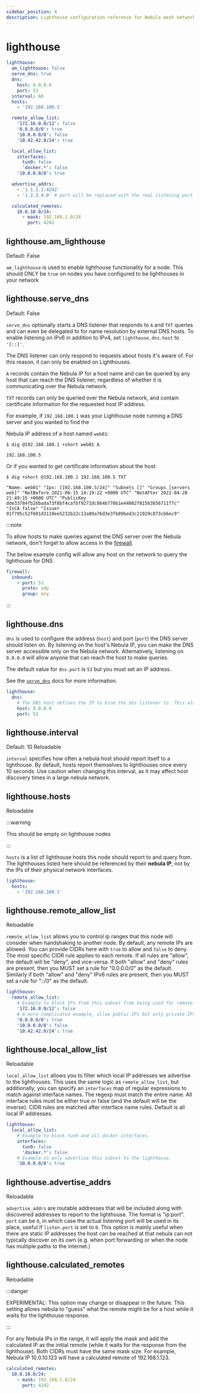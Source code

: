 ```yaml
---
sidebar_position: 4
description: Lighthouse configuration reference for Nebula mesh networking.
---
```



# lighthouse

```yml
lighthouse:
  am_lighthouse: false
  serve_dns: true
  dns:
    host: 0.0.0.0
    port: 53
  interval: 60
  hosts:
    - '192.168.100.1'

  remote_allow_list:
    '172.16.0.0/12': false
    '0.0.0.0/0': true
    '10.0.0.0/8': false
    '10.42.42.0/24': true

  local_allow_list:
    interfaces:
      tun0: false
      'docker.*': false
    '10.0.0.0/8': true

  advertise_addrs:
    - '1.1.1.1:4242'
    - '1.2.3.4:0' # port will be replaced with the real listening port

  calculated_remotes:
    10.0.10.0/24:
      - mask: 192.168.1.0/24
        port: 4242
```

## lighthouse.am_lighthouse

<Pill className="mb-24">Default: False</Pill>

`am_lighthouse` is used to enable lighthouse functionality for a node. This should ONLY be `true` on nodes you have
configured to be lighthouses in your network

## lighthouse.serve_dns

<Pill className="mb-24">Default: False</Pill>

`serve_dns` optionally starts a DNS listener that responds to `A` and `TXT` queries and can even be delegated to for
name resolution by external DNS hosts. To enable listening on IPv6 in addition to IPv4, set `lighthouse.dns.host` to
`'[::]'`.

The DNS listener can only respond to requests about hosts it's aware of. For this reason, it can only be enabled on
Lighthouses.

`A` records contain the <OverlayIP>Nebula IP</OverlayIP> for a host name and can be queried by any host that can reach
the DNS listener, regardless of whether it is communicating over the Nebula network.

`TXT` records can only be queried over the Nebula network, and contain certificate information for the requested host IP
address.

For example, if `192.168.100.1` was your Lighthouse node running a DNS server and you wanted to find the

<OverlayIP>Nebula IP</OverlayIP> address of a host named `web01`:

```shell
$ dig @192.168.100.1 +short web01 A

192.168.100.5
```

Or if you wanted to get certificate information about the host:

```shell
$ dig +short @192.168.100.1 192.168.100.5 TXT

"Name: web01" "Ips: [192.168.100.5/24]" "Subnets []" "Groups [servers web]" "NotBefore 2021-06-15 14:19:22 +0000 UTC" "NotAFter 2022-04-28 21:49:15 +0000 UTC" "PublicKey dde33784fb2bbada73f8bf4cafbf9271dc864b770b1e44002f81563856711f7c" "IsCA false" "Issuer 91f795c52f601d3110ee5232b22c13a89a76d3e3fb89bed3c21929c873cb6ec9"
```

:::note

To allow hosts to make queries against the DNS server over the Nebula network, don't forget to allow access in the
[firewall](/docs/config/firewall/).

The below example config will allow any host on the network to query the lighthouse for DNS

```yml
firewall:
  inbound:
    - port: 53
      proto: udp
      group: any
```

:::

## lighthouse.dns

`dns` is used to configure the address (`host`) and port (`port`) the DNS server should listen on. By listening on the
host's <OverlayIP>Nebula IP</OverlayIP>, you can make the DNS server accessible only on the Nebula network.
Alternatively, listening on <UnderlayIP>`0.0.0.0`</UnderlayIP> will allow anyone that can reach the host to make
queries.

The default value for `dns.port` is `53` but you must set an IP address.

See the [`serve_dns`](#lighthouseserve_dns) docs for more information.

```yml
lighthouse:
  dns:
    # The DNS host defines the IP to bind the dns listener to. This also allows binding to the nebula node IP.
    host: 0.0.0.0
    port: 53
```

## lighthouse.interval

<Pill className="mb-24">Default: 10</Pill> <Pill className="mb-24">Reloadable</Pill>

`interval` specifies how often a nebula host should report itself to a lighthouse. By default, hosts report themselves
to lighthouses once every 10 seconds. Use caution when changing this interval, as it may affect host discovery times in
a large nebula network.

## lighthouse.hosts

<Pill className="mb-24">Reloadable</Pill>

:::warning

This should be empty on lighthouse nodes

:::

`hosts` is a list of lighthouse hosts this node should report to and query from. The lighthouses listed here should be
referenced by their <OverlayIP>**nebula IP**</OverlayIP>, not by the <UnderlayIP>IPs</UnderlayIP> of their physical
network interfaces.

```yml
lighthouse:
  hosts:
    - '192.168.100.1'
```

## lighthouse.remote_allow_list

<Pill className="mb-24">Reloadable</Pill>

`remote_allow_list` allows you to control <UnderlayIP>ip ranges</UnderlayIP> that this node will consider when
handshaking to another node. By default, any <UnderlayIP>remote IPs</UnderlayIP> are allowed. You can provide CIDRs here
with `true` to allow and `false` to deny. The most specific CIDR rule applies to each remote. If all rules are "allow",
the default will be "deny", and vice-versa. If both "allow" and "deny" rules are present, then you MUST set a rule for
"0.0.0.0/0" as the default. Similarly if both "allow" and "deny" IPv6 rules are present, then you MUST set a rule for
"::/0" as the default.

```yml
lighthouse:
  remote_allow_list:
    # Example to block IPs from this subnet from being used for remote IPs.
    '172.16.0.0/12': false
    # A more complicated example, allow public IPs but only private IPs from a specific subnet
    '0.0.0.0/0': true
    '10.0.0.0/8': false
    '10.42.42.0/24': true
```

## lighthouse.local_allow_list

<Pill className="mb-24">Reloadable</Pill>

`local_allow_list` allows you to filter which <UnderlayIP>local IP addresses</UnderlayIP> we advertise to the
lighthouses. This uses the same logic as `remote_allow_list`, but additionally, you can specify an `interfaces` map of
regular expressions to match against interface names. The regexp must match the entire name. All interface rules must be
either true or false (and the default will be the inverse). CIDR rules are matched after interface name rules. Default
is all <UnderlayIP>local IP addresses</UnderlayIP>.

```yml
lighthouse:
  local_allow_list:
    # Example to block tun0 and all docker interfaces.
    interfaces:
      tun0: false
      'docker.*': false
    # Example to only advertise this subnet to the lighthouse.
    '10.0.0.0/8': true
```

## lighthouse.advertise_addrs

<Pill className="mb-24">Reloadable</Pill>

`advertise_addrs` are <UnderlayIP>routable addresses</UnderlayIP> that will be included along with discovered addresses
to report to the lighthouse. The format is "ip:port". `port` can be `0`, in which case the actual listening port will be
used in its place, useful if `listen.port` is set to `0`. This option is mainly useful when there are <UnderlayIP>static
IP addresses</UnderlayIP> the host can be reached at that nebula can not typically discover on its own (e.g. when port
forwarding or when the node has multiple paths to the internet.)

## lighthouse.calculated_remotes

<Pill className="mb-24">Reloadable</Pill>

:::danger

EXPERIMENTAL: This option may change or disappear in the future. This setting allows nebula to "guess" what the remote
might be for a host while it waits for the lighthouse response.

:::

For any <OverlayIP>Nebula IPs</OverlayIP> in the range, it will apply the mask and add the <UnderlayIP>calculated
IP</UnderlayIP> as the initial remote (while it waits for the response from the lighthouse). Both CIDRs must have the
same mask size. For example, <OverlayIP>Nebula IP 10.0.10.123</OverlayIP> will have a calculated remote of
<UnderlayIP>192.168.1.123</UnderlayIP>.

```yml
calculated_remotes:
  10.0.10.0/24:
    - mask: 192.168.1.0/24
      port: 4242
```
